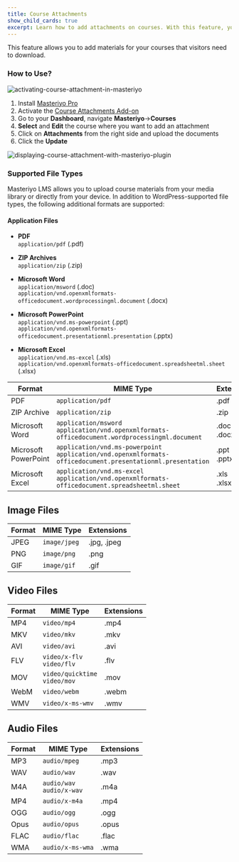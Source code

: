 ```yaml
---
title: Course Attachments
show_child_cards: true
excerpt: Learn how to add attachments on courses. With this feature, you to add materials for your courses that visitors need to download.
---
```


This feature allows you to add materials for your courses that visitors need to download.

### How to Use?

![activating-course-attachment-in-masteriyo](https://user-images.githubusercontent.com/24367265/195078870-70b64d1b-8172-4ff7-90d5-b7c4a6d3bd0d.png)

1. Install [Masteriyo Pro](https://docs.masteriyo.com/getting-started/installation#installing-masteriyo-lms-pro-version)
2. Activate the [Course Attachments Add-on](https://docs.masteriyo.com/getting-started/activate-masteriyo-addons)
3. Go to your **Dashboard**, navigate **Masteriyo**->**Courses**
4. **Select** and **Edit** the course where you want to add an attachment
5. Click on **Attachments** from the right side and upload the documents
6. Click the **Update**

![displaying-course-attachment-with-masteriyo-plugin](https://user-images.githubusercontent.com/24367265/195078918-1497a23f-66b6-4eba-83a0-ac26994095dd.png)

### Supported File Types

Masteriyo LMS allows you to upload course materials from your media library or directly from your device. In addition to WordPress-supported file types, the following additional formats are supported:

#### Application Files
- **PDF**  
  `application/pdf` (.pdf)

- **ZIP Archives**  
  `application/zip` (.zip)

- **Microsoft Word**  
  `application/msword` (.doc)  
  `application/vnd.openxmlformats-officedocument.wordprocessingml.document` (.docx)

- **Microsoft PowerPoint**  
  `application/vnd.ms-powerpoint` (.ppt)  
  `application/vnd.openxmlformats-officedocument.presentationml.presentation` (.pptx)

- **Microsoft Excel**  
  `application/vnd.ms-excel` (.xls)  
  `application/vnd.openxmlformats-officedocument.spreadsheetml.sheet` (.xlsx)

| Format               | MIME Type                                                                                     | Extensions   |
|----------------------|-----------------------------------------------------------------------------------------------|--------------|
| PDF                  | `application/pdf`                                                                             | .pdf         |
| ZIP Archive          | `application/zip`                                                                             | .zip         |
| Microsoft Word       | `application/msword`<br/>`application/vnd.openxmlformats-officedocument.wordprocessingml.document` | .doc<br/>.docx |
| Microsoft PowerPoint | `application/vnd.ms-powerpoint`<br/>`application/vnd.openxmlformats-officedocument.presentationml.presentation` | .ppt<br/>.pptx |
| Microsoft Excel      | `application/vnd.ms-excel`<br/>`application/vnd.openxmlformats-officedocument.spreadsheetml.sheet`     | .xls<br/>.xlsx |

## Image Files

| Format | MIME Type     | Extensions  |
|--------|---------------|-------------|
| JPEG   | `image/jpeg`  | .jpg, .jpeg |
| PNG    | `image/png`   | .png        |
| GIF    | `image/gif`   | .gif        |


## Video Files

| Format | MIME Type | Extensions |
|--------|-----------|------------|
| MP4 | `video/mp4` | .mp4 |
| MKV | `video/mkv` | .mkv |
| AVI | `video/avi` | .avi |
| FLV | `video/x-flv`<br/>`video/flv` | .flv |
| MOV | `video/quicktime`<br/>`video/mov` | .mov |
| WebM | `video/webm` | .webm |
| WMV | `video/x-ms-wmv` | .wmv |

## Audio Files

| Format | MIME Type | Extensions |
|--------|-----------|------------|
| MP3 | `audio/mpeg` | .mp3 |
| WAV | `audio/wav` | .wav |
| M4A | `audio/wav`<br/>`audio/x-wav` | .m4a |
| MP4 | `audio/x-m4a` | .mp4 |
| OGG | `audio/ogg` | .ogg |
| Opus | `audio/opus` | .opus |
| FLAC | `audio/flac` | .flac |
| WMA | `audio/x-ms-wma` | .wma |
